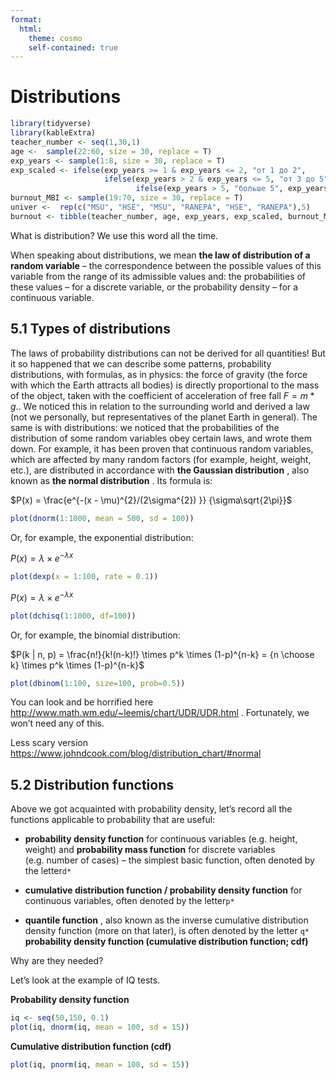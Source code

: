```yaml
---
format:
  html:
    theme: cosmo
    self-contained: true
---
```


# Distributions

```r
library(tidyverse)
library(kableExtra)
teacher_number <- seq(1,30,1)
age <-  sample(22:60, size = 30, replace = T)
exp_years <- sample(1:8, size = 30, replace = T)
exp_scaled <- ifelse(exp_years >= 1 & exp_years <= 2, "от 1 до 2",
                     ifelse(exp_years > 2 & exp_years <= 5, "от 3 до 5",
                            ifelse(exp_years > 5, "больше 5", exp_years)))
burnout_MBI <- sample(19:70, size = 30, replace = T)
univer <-  rep(c("MSU", "HSE", "MSU", "RANEPA", "HSE", "RANEPA"),5)
burnout <- tibble(teacher_number, age, exp_years, exp_scaled, burnout_MBI, univer)
```

What is distribution? We use this word all the time.

When speaking about distributions, we mean **the law of distribution of a random variable** – the correspondence between the possible values ​​of this variable from the range of its admissible values ​​and: the probabilities of these values ​​– for a discrete variable, or the probability density – for a continuous variable.

## 5.1 Types of distributions

The laws of probability distributions can not be derived for all quantities! But it so happened that we can describe some patterns, probability distributions, with formulas, as in physics: the force of gravity (the force with which the Earth attracts all bodies) is directly proportional to the mass of the object, taken with the coefficient of acceleration of free fall  $F = m*g$.. We noticed this in relation to the surrounding world and derived a law (not we personally, but representatives of the planet Earth in general). The same is with distributions: we noticed that the probabilities of the distribution of some random variables obey certain laws, and wrote them down. For example, it has been proven that continuous random variables, which are affected by many random factors (for example, height, weight, etc.), are distributed in accordance with **the Gaussian distribution** , also known as **the normal distribution** . Its formula is:

$P(x) = \frac{e^{-(x - \mu)^{2}/(2\sigma^{2}) }} {\sigma\sqrt{2\pi}}$

```r
plot(dnorm(1:1000, mean = 500, sd = 100))
```

Or, for example, the exponential distribution:

$P(x)= \lambda \times e^{-\lambda x}$

```r
plot(dexp(x = 1:100, rate = 0.1))
```

$P(x)= \lambda \times e^{-\lambda x}$

```r
plot(dchisq(1:1000, df=100))
```

Or, for example, the binomial distribution:

$P(k | n, p) = \frac{n!}{k!(n-k)!} \times p^k \times (1-p)^{n-k} =  {n \choose k} \times p^k \times (1-p)^{n-k}$

```r
plot(dbinom(1:100, size=100, prob=0.5))
```

You can look and be horrified here <http://www.math.wm.edu/~leemis/chart/UDR/UDR.html> . Fortunately, we won't need any of this.

Less scary version <https://www.johndcook.com/blog/distribution_chart/#normal>

## 5.2 Distribution functions

Above we got acquainted with probability density, let's record all the functions applicable to probability that are useful:

-   **probability density function** for continuous variables (e.g. height, weight) and **probability mass function** for discrete variables (e.g. number of cases) – the simplest basic function, often denoted by the letter`d*`

-   **cumulative distribution function / probability density function** for continuous variables, often denoted by the letter`p*`

-   **quantile function** , also known as the inverse cumulative distribution density function (more on that later), is often denoted by the letter `q*` **probability density function (cumulative distribution function; cdf)**

Why are they needed?

Let's look at the example of IQ tests.

**Probability density function**

```r
iq <- seq(50,150, 0.1)
plot(iq, dnorm(iq, mean = 100, sd = 15))
```

**Cumulative distribution function (cdf)**

```r
plot(iq, pnorm(iq, mean = 100, sd = 15))
```

